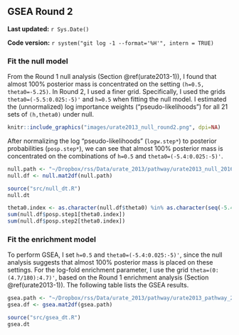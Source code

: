 ## GSEA Round 2 {#urate2013-2}

**Last updated:** `r Sys.Date()`

**Code version:** `r system("git log -1 --format='%H'", intern = TRUE)`

### Fit the null model

From the Round 1 null analysis (Section \@ref(urate2013-1)), I found that almost 100% posterior mass is concentrated on the setting `(h=0.5, theta0=-5.25)`. In Round 2, I used a finer grid. Specifically, I used the grids `theta0=(-5.5:0.025:-5)'` and `h=0.5` when fitting the null model. I estimated the (unnormalized) log importance weights ("pseudo-likelihoods") for all 21 sets of `(h,theta0)` under null.

```r
knitr::include_graphics("images/urate2013_null_round2.png", dpi=NA)
```

After normalizing the log "pseudo-likelihoods" (`logw.step*`) to posterior probabilities (`posp.step*`), we can see that almost 100% posterior mass is concentrated on the combinations of `h=0.5` and `theta0=(-5.4:0.025:-5)'`.
```r
null.path <- "~/Dropbox/rss/Data/urate_2013/pathway/urate2013_null_201609.mat"
null.df <- null.mat2df(null.path)
```

```r
source("src/null_dt.R")
null.dt
```

```r
theta0.index <- as.character(null.df$theta0) %in% as.character(seq(-5.4,-5,by=0.025)) 
sum(null.df$posp.step1[theta0.index]) 
sum(null.df$posp.step2[theta0.index]) 
```

### Fit the enrichment model

To perform GSEA, I set `h=0.5` and `theta0=(-5.4:0.025:-5)'`, since the null analysis suggests that almost 100% posterior mass is placed on these settings. For the log-fold enrichment parameter, I use the grid `theta=(0:(4.7/180):4.7)'`, based on the Round 1 enrichment analysis (Section \@ref(urate2013-1)). The following table lists the GSEA results. 
```r
gsea.path <- "~/Dropbox/rss/Data/urate_2013/pathway/urate2013_pathway_201609.mat"
gsea.df <- gsea.mat2df(gsea.path) 
```

```r
source("src/gsea_dt.R")
gsea.dt
```


